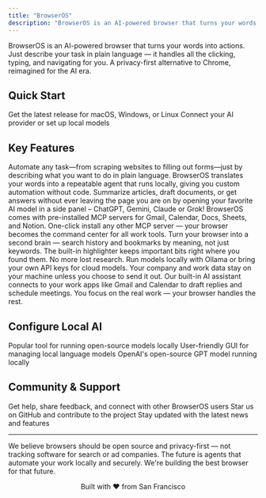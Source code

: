 ```yaml
---
title: "BrowserOS"
description: "BrowserOS is an AI-powered browser that turns your words into actions. A privacy-first alternative to Chrome, reimagined for the AI era."
---
```


BrowserOS is an AI-powered browser that turns your words into actions. Just describe your task in plain language — it handles all the clicking, typing, and navigating for you. A privacy-first alternative to Chrome, reimagined for the AI era.

## Quick Start

<CardGroup cols={2}>
  <Card
    title="Download BrowserOS"
    icon="download"
    href="https://browseros.com"
  >
    Get the latest release for macOS, Windows, or Linux
  </Card>
  <Card
    title="Configure AI"
    icon="robot"
    href="/llm-setup-guide"
  >
    Connect your AI provider or set up local models
  </Card>
</CardGroup>

## Key Features

<Accordion title="🪄 Build agents with natural language">
  Automate any task—from scraping websites to filling out forms—just by describing what you want to do in plain language. BrowserOS translates your words into a repeatable agent that runs locally, giving you custom automation without code.
</Accordion>

<Accordion title="🪟 Use ChatGPT, Gemini, etc. in Split-View">
  Summarize articles, draft documents, or get answers without ever leaving the page you are on by opening your favorite AI model in a side panel – ChatGPT, Gemini, Claude or Grok!
</Accordion>

<Accordion title="🔌 Install any MCP server">
  BrowserOS comes with pre-installed MCP servers for Gmail, Calendar, Docs, Sheets, and Notion. One-click install any other MCP server — your browser becomes the command center for all work tools.
</Accordion>

<Accordion title="🧠 Next-gen productivity">
  Turn your browser into a second brain — search history and bookmarks by meaning, not just keywords. The built-in highlighter keeps important bits right where you found them. No more lost research.
</Accordion>

<Accordion title="🛡️ True privacy with local LLMs">
  Run models locally with Ollama or bring your own API keys for cloud models. Your company and work data stay on your machine unless you choose to send it out.
</Accordion>

<Accordion title="👔 Your executive assistant, built in">
  Our built-in AI assistant connects to your work apps like Gmail and Calendar to draft replies and schedule meetings. You focus on the real work — your browser handles the rest.
</Accordion>

## Configure Local AI

<CardGroup cols={3}>
  <Card
    title="Ollama"
    icon="robot"
    href="/local-LLMs/ollama"
  >
    Popular tool for running open-source models locally
  </Card>
  <Card
    title="LM Studio"
    icon="desktop"
    href="/local-LLMs/lm-studio"
  >
    User-friendly GUI for managing local language models
  </Card>
  <Card
    title="GPT-OSS"
    icon="brain"
    href="/local-LLMs/gpt-oss"
  >
    OpenAI's open-source GPT model running locally
  </Card>
</CardGroup>

## Community & Support

<CardGroup cols={3}>
  <Card
    title="Join our Discord"
    icon="discord"
    href="https://discord.gg/YKwjt5vuKr"
  >
    Get help, share feedback, and connect with other BrowserOS users
  </Card>
  <Card
    title="GitHub Repository"
    icon="github"
    href="https://github.com/BrowserOS/BrowserOS"
  >
    Star us on GitHub and contribute to the project
  </Card>
  <Card
    title="Follow on Twitter"
    icon="x-twitter"
    href="https://x.com/browserOS_ai"
  >
    Stay updated with the latest news and features
  </Card>
</CardGroup>

---

<Note>
We believe browsers should be open source and privacy-first — not tracking software for search or ad companies. The future is agents that automate your work locally and securely. We're building the best browser for that future.
</Note>

<p align="center">
Built with ❤️ from San Francisco
</p>